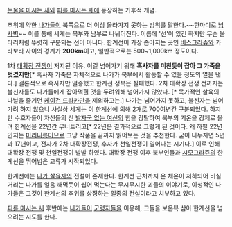 [[눈물을 마시는 새]]와 [[피를 마시는 새]]에 등장하는 기후적 개념.

추위에 약한 [[나가]]들이 북쪽으로 더 이상 올라가지 못하는 범위를 말한다.~~한마디로 [[넘사벽]]~~ 이를 통해 세계는 북부와 남부로 나뉘어진다. 이름에 '선'이 있긴 하지만 무슨 울타리처럼 뚜렷히 구분되는 선이 아니다. 한계선이 가장 좁아지는 곳인 [[비스그라쥬]]와 카라보라 사이의 경계가 '''200km'''이고, 일반적으로는 500~1,000km 정도이다. 

1차 [[대확장 전쟁]]이 저지된 이유. 이걸 넘어가기 위해 '''흑사자를 미친듯이 잡아 그 가죽을 벗겼지만'''[* 흑사자 가죽은 자체적으로 나가가 북부에서 활동할 수 있을 정도의 열을 낸다.] 결론적으로 흑사자만 멸종했고 한계선 정복은 실패했다. 2차 대확장 전쟁 전까지는 불신자들도 나가들에게 잡아먹힐 것을 두려워해 넘어가지 않았다. [* 목가적인 살육의 나날을 즐기던 [[케이건 드라카]]만을 제외하고는.] 나가는 넘어가지 못하고, 불신자는 넘어가려 하지 않으니 사실상 세계는 이 한계선에 의해 2개로 700여년간 구분되었다. 하지만 수호자들이 자신들의 신 [[발자국 없는 여신]]의 힘을 강탈하여 북부의 기온을 강제로 올려 한계선을 22년간 무너트리고[* 22년은 결과적으로 그렇게 된 것이다. 왜 하필 22년인지는 [[미리니름]]이므로 그냥 작품을 끝까지 읽어보는 것을 추천한다. 굳이 나누자면 5년과 17년이고, 전자가 2차 대확장전쟁, 후자가 천일전쟁이 일어나는 시기다.] 이로 인해 대확장 전쟁 및 천일전쟁이 발발 하였다. 대확장 전쟁 이후 북부인들과 [[시모그라쥬]]의 한계선을 뛰어넘은 교류가 시작되었다.  

한계선에는 [[나가 살육자]]의 전설이 존재한다. 한계선 근처까지 온 체온이 저하되어 비실거리는 나가를 얼음 깨먹듯이 씹어 먹는다는 무시무시한 괴물의 이야기로, 이성적인 나가들은 그것이 한계선의 추위를 상징하는 일종의 전설이라고 치부하고 있다.


[[피를 마시는 새]] 후반에는 [[나가]]들이 [[군령자]]들을 이용해, 그들을 보온복 삼아 한계선을 넘으려는 시도를 한다.
